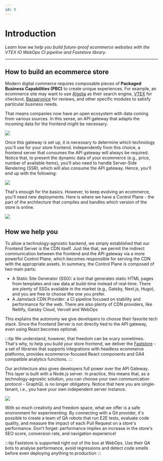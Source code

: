 ```yaml
---
id: 0
---
```


# Introduction

*Learn how we help you build future-proof ecommerce websites with the VTEX IO WebOps CI pipeline and Faststore library.*

---

## How to build an ecommerce store

Modern digital commerce requires composable pieces of **Packaged Business Capabilities (PBC)** to create unique experiences. For example, an ecommerce site may want to use [Algolia](https://www.algolia.com/) as their search engine, [VTEX](https://vtex.com/) for checkout, [Bazaarvoice](https://www.bazaarvoice.com) for reviews, and other specific modules to satisfy particular business needs.

That means companies now have an open ecosystem with data coming from various sources. In this sense, an API gateway that adapts the incoming data for the frontend might be necessary.

![](/img/introduction/arch1.png)

Once this gateway is set up, it is necessary to determine which technology you'll use for your store frontend. Independently from this choice, a frontend server that consumes the API gateway will always be required. Notice that, to present the dynamic data of your ecommerce (e.g., price, number of available items), you'll also need to handle Server-Side Rendering (SSR), which will also consume the API gateway. Hence, you'll end up with the following:

![](/img/introduction/arch2.png)

That's enough for the basics. However, to keep evolving an ecommerce, you'll need new deployments. Here is where we have a Control Plane - the part of the architecture that compiles and handles which version of the store is online.

![](/img/introduction/arch3.png)

## How we help you

To allow a technology-agnostic backend, we simply established that our Frontend Server is the CDN itself. Just like that, we permit the indirect communication between the frontend and the API gateway via a more powerful Control Plane, which becomes responsible for serving the CDN with the appropriate assets.  In summary, the Control Plane is composed of two main parts:

- A Static Site Generator (SSG): a tool that generates static HTML pages from templates and raw data at build-time instead of real-time. There are plenty of SSGs available in the market (e.g., Gatsby, Next.js, Hugo), and you are free to choose the one you prefer.
- A Jamstack CDN Provider: a CI pipeline focused on stability and performance for the web. There are also plenty of CDN providers, like Netlify, Gatsby Cloud, Vercell and WebOps

This explains the autonomy we give developers to choose their favorite tech stack. Since the Frontend Server is not directly tied to the API gateway, even using React becomes optional.

:::tip
We understand, however, that freedom can be scary sometimes. That's why, to help you build your store frontend, we deliver the [Faststore](/tutorials/architecture/2) - a set of libraries that supports integrations with headless ecommerce platforms, provides ecommerce-focused React components and GA4 compatible analytics functions.
:::

Our architecture also gives developers full power over the API Gateway.  This layer is built with a Node.js server. In practice, this means that, as a technology-agnostic solution, you can choose your own communication protocol - GraphQL is no longer obligatory. Notice that here you are single-tenant, i.e., you have your own independent server instance.

![](/img/introduction/arch4.png)

With so much creativity and freedom space, what we offer is a safe environment for experimenting. By connecting with a Git provider, it's possible to create a team of QA robots that run E2E tests, evaluate code quality, and measure the impact of each Pull Request on a store's performance.
Don't forget: performance implies an increase in the store's SEO score, conversion rate, and navigation experience!

:::tip
Faststore is supported right out of the box at WebOps. Use their QA bots to analyse performance, avoid regressions and detect code smells before even deploying anything to production
:::
